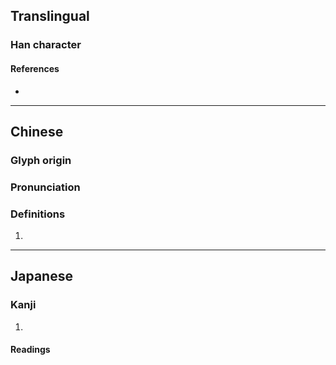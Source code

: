 {{character info/new}}
==Translingual==

===Han character===
{{Han char|rn=96|rad=玉|as=03|sn=7|four=17120|canj=MGPI|ids=⿰𤣩勺}}

====References====
* {{Han ref|kx=0727.160|dkj=20841|dj=1139.130|hdz=21102.090|uh=7393|ud=29587|bh=CB6A|bd=52074}}

----

==Chinese==
{{zh-forms}}

===Glyph origin===
{{Han etym}}

===Pronunciation===
{{zh-pron
|m=dì
|c=dik1
|mc=y
|oc=y
|cat=
}}

===Definitions===
{{zh-hanzi}}

# {{zh-only|玓瓅|[[luster]] of [[pearl]]}}

----

==Japanese==

===Kanji===
{{ja-kanji|grade=|rs=玉03}}

# {{rfdef|ja|sort=玉03}}

====Readings====
{{ja-readings|on=[[てき]] (teki), [[ちゃく]] (chaku)|kun=[[ひかる]] (hikaru)}}